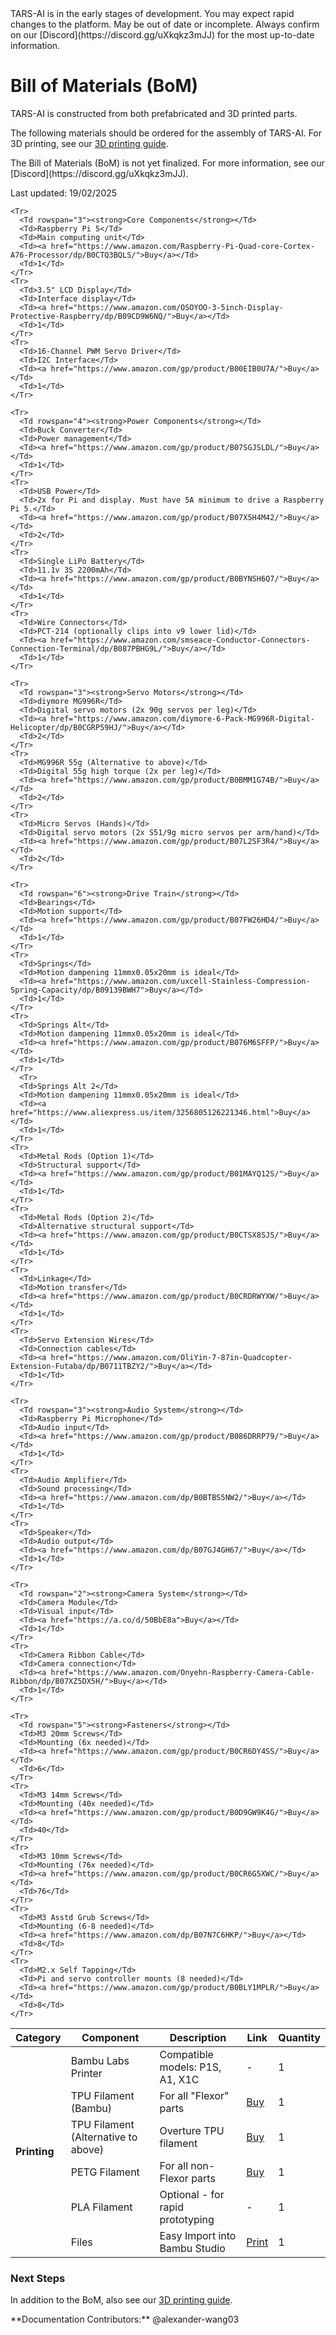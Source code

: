
<Callout type="error" emoji="🚫">
TARS-AI is in the early stages of development. You may expect rapid changes to the platform.
</Callout>
<Callout type="warning" emoji="⚠️">
May be out of date or incomplete. Always confirm on our [Discord](https://discord.gg/uXkqkz3mJJ) for the most up-to-date information.
</Callout>

# Bill of Materials (BoM)
TARS-AI is constructed from both prefabricated and 3D printed parts.

The following materials should be ordered for the assembly of TARS-AI. For 3D printing, see our [3D printing guide](/build/3d_print).

<Callout type="warning" emoji="⚠️">
The Bill of Materials (BoM) is not yet finalized. For more information, see our [Discord](https://discord.gg/uXkqkz3mJJ).
</Callout>

<style>
  {`
    table a {
      color: #0066cc !important;
      text-decoration: underline !important;
    }
  `}
</style>

Last updated: 19/02/2025

<Table>
  <thead>
    <Tr>
      <Th>Category</Th>
      <Th>Component</Th>
      <Th>Description</Th>
      <Th>Link</Th>
      <Th>Quantity</Th>
    </Tr>
  </thead>
  <tbody>
    <Tr>
      <Td rowspan="6"><strong>Printing</strong></Td>
      <Td>Bambu Labs Printer</Td>
      <Td>Compatible models: P1S, A1, X1C</Td>
      <Td>-</Td>
      <Td>1</Td>
    </Tr>
    <Tr>
      <Td>TPU Filament (Bambu)</Td>
      <Td>For all "Flexor" parts</Td>
      <Td><a href="https://us.store.bambulab.com/products/tpu-for-ams">Buy</a></Td>
      <Td>1</Td>
    </Tr>
    <Tr>
      <Td>TPU Filament (Alternative to above)</Td>
      <Td>Overture TPU filament</Td>
      <Td><a href="https://www.amazon.com/Overture-Filament-Flexible-Consumables-Dimensional/dp/B07VDP2S3P/">Buy</a></Td>
      <Td>1</Td>
    </Tr>
    <Tr>
      <Td>PETG Filament</Td>
      <Td>For all non-Flexor parts</Td>
      <Td><a href="https://us.store.bambulab.com/products/petg-hf">Buy</a></Td>
      <Td>1</Td>
    </Tr>
    <Tr>
      <Td>PLA Filament</Td>
      <Td>Optional - for rapid prototyping</Td>
      <Td>-</Td>
      <Td>1</Td>
    </Tr>
    <Tr>
      <Td>Files</Td>
      <Td>Easy Import into Bambu Studio</Td>
      <Td><a href="https://makerworld.com/en/models/1059952?from=search#profileId-1047970">Print</a></Td>
      <Td>1</Td>
    </Tr>

    <Tr>
      <Td rowspan="3"><strong>Core Components</strong></Td>
      <Td>Raspberry Pi 5</Td>
      <Td>Main computing unit</Td>
      <Td><a href="https://www.amazon.com/Raspberry-Pi-Quad-core-Cortex-A76-Processor/dp/B0CTQ3BQLS/">Buy</a></Td>
      <Td>1</Td>
    </Tr>
    <Tr>
      <Td>3.5" LCD Display</Td>
      <Td>Interface display</Td>
      <Td><a href="https://www.amazon.com/OSOYOO-3-5inch-Display-Protective-Raspberry/dp/B09CD9W6NQ/">Buy</a></Td>
      <Td>1</Td>
    </Tr>
    <Tr>
      <Td>16-Channel PWM Servo Driver</Td>
      <Td>I2C Interface</Td>
      <Td><a href="https://www.amazon.com/gp/product/B00EIB0U7A/">Buy</a></Td>
      <Td>1</Td>
    </Tr>

    <Tr>
      <Td rowspan="4"><strong>Power Components</strong></Td>
      <Td>Buck Converter</Td>
      <Td>Power management</Td>
      <Td><a href="https://www.amazon.com/gp/product/B07SGJSLDL/">Buy</a></Td>
      <Td>1</Td>
    </Tr>
    <Tr>
      <Td>USB Power</Td>
      <Td>2x for Pi and display. Must have 5A minimum to drive a Raspberry Pi 5.</Td>
      <Td><a href="https://www.amazon.com/gp/product/B07X5H4M42/">Buy</a></Td>
      <Td>2</Td>
    </Tr>
    <Tr>
      <Td>Single LiPo Battery</Td>
      <Td>11.1v 3S 2200mAh</Td>
      <Td><a href="https://www.amazon.com/gp/product/B0BYNSH6Q7/">Buy</a></Td>
      <Td>1</Td>
    </Tr>
    <Tr>
      <Td>Wire Connectors</Td>
      <Td>PCT-214 (optionally clips into v9 lower lid)</Td>
      <Td><a href="https://www.amazon.com/smseace-Conductor-Connectors-Connection-Terminal/dp/B087PBHG9L/">Buy</a></Td>
      <Td>1</Td>
    </Tr>

    <Tr>
      <Td rowspan="3"><strong>Servo Motors</strong></Td>
      <Td>diymore MG996R</Td>
      <Td>Digital servo motors (2x 90g servos per leg)</Td>
      <Td><a href="https://www.amazon.com/diymore-6-Pack-MG996R-Digital-Helicopter/dp/B0CGRP59HJ/">Buy</a></Td>
      <Td>2</Td>
    </Tr>
    <Tr>
      <Td>MG996R 55g (Alternative to above)</Td>
      <Td>Digital 55g high torque (2x per leg)</Td>
      <Td><a href="https://www.amazon.com/gp/product/B0BMM1G74B/">Buy</a></Td>
      <Td>2</Td>
    </Tr>
    <Tr>
      <Td>Micro Servos (Hands)</Td>
      <Td>Digital servo motors (2x S51/9g micro servos per arm/hand)</Td>
      <Td><a href="https://www.amazon.com/gp/product/B07L2SF3R4/">Buy</a></Td>
      <Td>2</Td>
    </Tr>

    <Tr>
      <Td rowspan="6"><strong>Drive Train</strong></Td>
      <Td>Bearings</Td>
      <Td>Motion support</Td>
      <Td><a href="https://www.amazon.com/gp/product/B07FW26HD4/">Buy</a></Td>
      <Td>1</Td>
    </Tr>
    <Tr>
      <Td>Springs</Td>
      <Td>Motion dampening 11mmx0.05x20mm is ideal</Td>
      <Td><a href="https://www.amazon.com/uxcell-Stainless-Compression-Spring-Capacity/dp/B09139BWH7">Buy</a></Td>
      <Td>1</Td>
    </Tr>
    <Tr>
      <Td>Springs Alt</Td>
      <Td>Motion dampening 11mmx0.05x20mm is ideal</Td>
      <Td><a href="https://www.amazon.com/gp/product/B076M6SFFP/">Buy</a></Td>
      <Td>1</Td>
    </Tr>
      <Tr>
      <Td>Springs Alt 2</Td>
      <Td>Motion dampening 11mmx0.05x20mm is ideal</Td>
      <Td><a href="https://www.aliexpress.us/item/3256805126221346.html">Buy</a></Td>
      <Td>1</Td>
    </Tr>
    <Tr>
      <Td>Metal Rods (Option 1)</Td>
      <Td>Structural support</Td>
      <Td><a href="https://www.amazon.com/gp/product/B01MAYQ12S/">Buy</a></Td>
      <Td>1</Td>
    </Tr>
    <Tr>
      <Td>Metal Rods (Option 2)</Td>
      <Td>Alternative structural support</Td>
      <Td><a href="https://www.amazon.com/gp/product/B0CTSX8SJS/">Buy</a></Td>
      <Td>1</Td>
    </Tr>
    <Tr>
      <Td>Linkage</Td>
      <Td>Motion transfer</Td>
      <Td><a href="https://www.amazon.com/gp/product/B0CRDRWYXW/">Buy</a></Td>
      <Td>1</Td>
    </Tr>
    <Tr>
      <Td>Servo Extension Wires</Td>
      <Td>Connection cables</Td>
      <Td><a href="https://www.amazon.com/OliYin-7-87in-Quadcopter-Extension-Futaba/dp/B0711TBZY2/">Buy</a></Td>
      <Td>1</Td>
    </Tr>

    <Tr>
      <Td rowspan="3"><strong>Audio System</strong></Td>
      <Td>Raspberry Pi Microphone</Td>
      <Td>Audio input</Td>
      <Td><a href="https://www.amazon.com/gp/product/B086DRRP79/">Buy</a></Td>
      <Td>1</Td>
    </Tr>
    <Tr>
      <Td>Audio Amplifier</Td>
      <Td>Sound processing</Td>
      <Td><a href="https://www.amazon.com/dp/B0BTBS5NW2/">Buy</a></Td>
      <Td>1</Td>
    </Tr>
    <Tr>
      <Td>Speaker</Td>
      <Td>Audio output</Td>
      <Td><a href="https://www.amazon.com/dp/B07GJ4GH67/">Buy</a></Td>
      <Td>1</Td>
    </Tr>

    <Tr>
      <Td rowspan="2"><strong>Camera System</strong></Td>
      <Td>Camera Module</Td>
      <Td>Visual input</Td>
      <Td><a href="https://a.co/d/50BbE8a">Buy</a></Td>
      <Td>1</Td>
    </Tr>
    <Tr>
      <Td>Camera Ribbon Cable</Td>
      <Td>Camera connection</Td>
      <Td><a href="https://www.amazon.com/Onyehn-Raspberry-Camera-Cable-Ribbon/dp/B07XZ5DX5H/">Buy</a></Td>
      <Td>1</Td>
    </Tr>

    <Tr>
      <Td rowspan="5"><strong>Fasteners</strong></Td>
      <Td>M3 20mm Screws</Td>
      <Td>Mounting (6x needed)</Td>
      <Td><a href="https://www.amazon.com/gp/product/B0CR6DY4SS/">Buy</a></Td>
      <Td>6</Td>
    </Tr>
    <Tr>
      <Td>M3 14mm Screws</Td>
      <Td>Mounting (40x needed)</Td>
      <Td><a href="https://www.amazon.com/gp/product/B0D9GW9K4G/">Buy</a></Td>
      <Td>40</Td>
    </Tr>
    <Tr>
      <Td>M3 10mm Screws</Td>
      <Td>Mounting (76x needed)</Td>
      <Td><a href="https://www.amazon.com/gp/product/B0CR6G5XWC/">Buy</a></Td>
      <Td>76</Td>
    </Tr>
    <Tr>
      <Td>M3 Asstd Grub Screws</Td>
      <Td>Mounting (6-8 needed)</Td>
      <Td><a href="https://www.amazon.com/dp/B07N7C6HKP/">Buy</a></Td>
      <Td>8</Td>
    </Tr>
    <Tr>
      <Td>M2.x Self Tapping</Td>
      <Td>Pi and servo controller mounts (8 needed)</Td>
      <Td><a href="https://www.amazon.com/gp/product/B0BLY1MPLR/">Buy</a></Td>
      <Td>8</Td>
    </Tr>
  </tbody>
</Table>

### Next Steps
In addition to the BoM, also see our [3D printing guide](/build/3d_print).

<Callout type="default" emoji="👉">
  **Documentation Contributors:** @alexander-wang03
</Callout>

